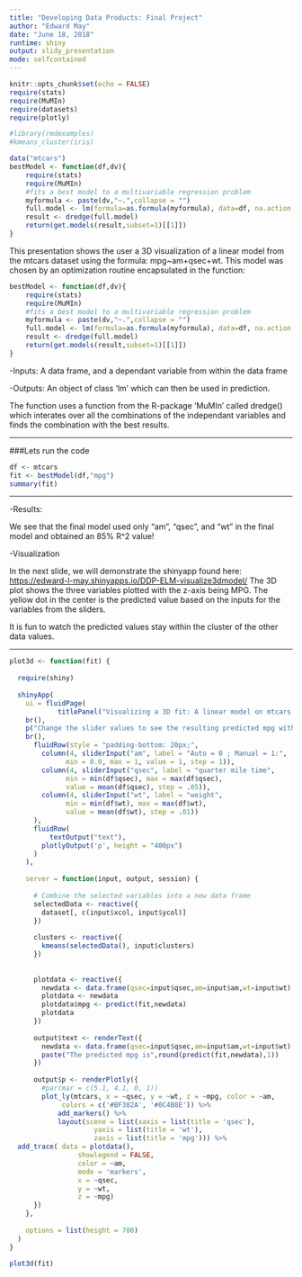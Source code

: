 ```yaml
---
title: "Developing Data Products: Final Project"
author: "Edward May"
date: "June 18, 2018"
runtime: shiny
output: slidy_presentation
mode: selfcontained
---
```

```r
knitr::opts_chunk$set(echo = FALSE)
require(stats)
require(MuMIn)
require(datasets)
require(plotly)

#library(rmdexamples)
#kmeans_cluster(iris)

data("mtcars")
bestModel <- function(df,dv){
    require(stats)
    require(MuMIn)
    #fits a best model to a multivariable regression problem
    myformula <- paste(dv,"~.",collapse = "")
    full.model <- lm(formula=as.formula(myformula), data=df, na.action = "na.fail")
    result <- dredge(full.model)
    return(get.models(result,subset=1)[[1]])
}
```

This presentation shows the user a 3D visualization of a linear model from the mtcars dataset using the formula: mpg~am+qsec+wt.  This model was chosen by an optimization routine encapsulated in the function:

```r
bestModel <- function(df,dv){
    require(stats)
    require(MuMIn)
    #fits a best model to a multivariable regression problem
    myformula <- paste(dv,"~.",collapse = "")
    full.model <- lm(formula=as.formula(myformula), data=df, na.action = "na.fail")
    result <- dredge(full.model)
    return(get.models(result,subset=1)[[1]])
}
```   
-Inputs: A data frame, and a dependant variable from within the data frame
    
-Outputs: An object of class 'lm' which can then be used in prediction. 

The function uses a function from the R-package 'MuMIn' called dredge() which interates over all the combinations of the independant variables and finds the combination with the best results.

---

###Lets run the code

```r
df <- mtcars
fit <- bestModel(df,"mpg")
summary(fit)
```

---

-Results:

We see that the final model used only "am", "qsec", and "wt" in the final model and obtained an 85% R^2 value!

-Visualization

In the next slide, we will demonstrate the shinyapp found here:
<https://edward-l-may.shinyapps.io/DDP-ELM-visualize3dmodel/>
The 3D plot shows the three variables plotted with the z-axis being MPG.  The yellow dot in the center is the predicted value based on the inputs for the variables from the sliders.

It is fun to watch the predicted values stay within the cluster of the other data values.

---


```r
plot3d <- function(fit) { 
  
  require(shiny)  
  
  shinyApp(
    ui = fluidPage(
            titlePanel("Visualizing a 3D fit: A linear model on mtcars with mpg~am+qsec+wt"),
    br(),
    p("Change the slider values to see the resulting predicted mpg with the yellow dot."),
    br(),
      fluidRow(style = "padding-bottom: 20px;",
        column(4, sliderInput("am", label = "Auto = 0 ; Manual = 1:",
              min = 0.0, max = 1, value = 1, step = 1)),
        column(4, sliderInput("qsec", label = "quarter mile time",
              min = min(df$qsec), max = max(df$qsec), 
              value = mean(df$qsec), step = .05)),
        column(4, sliderInput("wt", label = "weight",
              min = min(df$wt), max = max(df$wt), 
              value = mean(df$wt), step = .01))
      ),
      fluidRow(
          textOutput("text"),
        plotlyOutput('p', height = "400px")  
      )
    ),
    
    server = function(input, output, session) {
      
      # Combine the selected variables into a new data frame
      selectedData <- reactive({
        dataset[, c(input$xcol, input$ycol)]
      })
      
      clusters <- reactive({
        kmeans(selectedData(), input$clusters)
      })
      
      
      plotdata <- reactive({
        newdata <- data.frame(qsec=input$qsec,am=input$am,wt=input$wt)
        plotdata <- newdata
        plotdata$mpg <- predict(fit,newdata)
        plotdata
      })
      
      output$text <- renderText({
        newdata <- data.frame(qsec=input$qsec,am=input$am,wt=input$wt)
        paste("The predicted mpg is",round(predict(fit,newdata),1))
      })
        
      output$p <- renderPlotly({
        #par(mar = c(5.1, 4.1, 0, 1))
        plot_ly(mtcars, x = ~qsec, y = ~wt, z = ~mpg, color = ~am,
             colors = c('#BF382A', '#0C4B8E')) %>%
            add_markers() %>%
            layout(scene = list(xaxis = list(title = 'qsec'),
                     yaxis = list(title = 'wt'),
                     zaxis = list(title = 'mpg'))) %>%
  add_trace( data = plotdata(),
                 showlegend = FALSE,
                 color = ~am, 
                 mode = 'markers',
                 x = ~qsec, 
                 y = ~wt,
                 z = ~mpg)
      })
    },
    
    options = list(height = 700)
  )
}

plot3d(fit)

```
